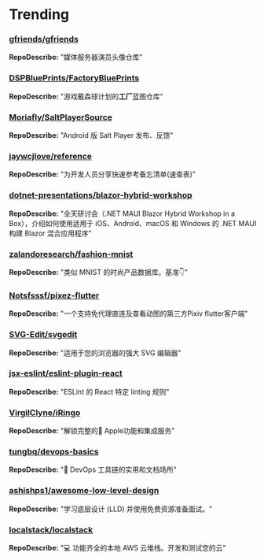 
# Trending

### [gfriends/gfriends](https://github.com/gfriends/gfriends)
**RepoDescribe:** "媒体服务器演员头像仓库"
  

### [DSPBluePrints/FactoryBluePrints](https://github.com/DSPBluePrints/FactoryBluePrints)
**RepoDescribe:** "游戏戴森球计划的**工厂**蓝图仓库"
  

### [Moriafly/SaltPlayerSource](https://github.com/Moriafly/SaltPlayerSource)
**RepoDescribe:** "Android 版 Salt Player 发布、反馈"
  

### [jaywcjlove/reference](https://github.com/jaywcjlove/reference)
**RepoDescribe:** "为开发人员分享快速参考备忘清单(速查表)"
  

### [dotnet-presentations/blazor-hybrid-workshop](https://github.com/dotnet-presentations/blazor-hybrid-workshop)
**RepoDescribe:** "全天研讨会（.NET MAUI Blazor Hybrid Workshop in a Box），介绍如何使用适用于 iOS、Android、macOS 和 Windows 的 .NET MAUI 构建 Blazor 混合应用程序"
  

### [zalandoresearch/fashion-mnist](https://github.com/zalandoresearch/fashion-mnist)
**RepoDescribe:** "类似 MNIST 的时尚产品数据库。基准👇"
  

### [Notsfsssf/pixez-flutter](https://github.com/Notsfsssf/pixez-flutter)
**RepoDescribe:** "一个支持免代理直连及查看动图的第三方Pixiv flutter客户端"
  

### [SVG-Edit/svgedit](https://github.com/SVG-Edit/svgedit)
**RepoDescribe:** "适用于您的浏览器的强大 SVG 编辑器"
  

### [jsx-eslint/eslint-plugin-react](https://github.com/jsx-eslint/eslint-plugin-react)
**RepoDescribe:** "ESLint 的 React 特定 linting 规则"
  

### [VirgilClyne/iRingo](https://github.com/VirgilClyne/iRingo)
**RepoDescribe:** "解锁完整的 Apple功能和集成服务"
  

### [tungbq/devops-basics](https://github.com/tungbq/devops-basics)
**RepoDescribe:** "🚀 DevOps 工具链的实用和文档场所"
  

### [ashishps1/awesome-low-level-design](https://github.com/ashishps1/awesome-low-level-design)
**RepoDescribe:** "学习底层设计 (LLD) 并使用免费资源准备面试。"
  

### [localstack/localstack](https://github.com/localstack/localstack)
**RepoDescribe:** "💻 功能齐全的本地 AWS 云堆栈。开发和测试您的云"
  
